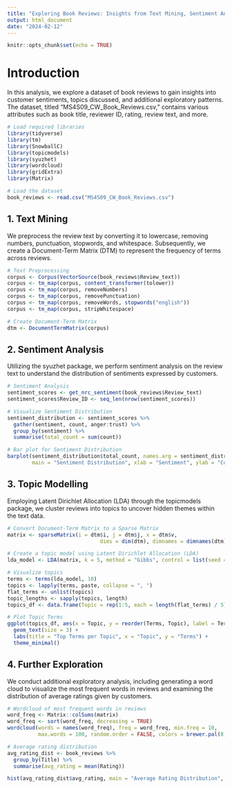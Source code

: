 ---
title: "Exploring Book Reviews: Insights from Text Mining, Sentiment Analysis, and Topic Modeling"
output: html_document
date: "2024-02-12"
---

```{r setup, include=FALSE}
knitr::opts_chunk$set(echo = TRUE)
```

# Introduction

In this analysis, we explore a dataset of book reviews to gain insights into customer sentiments, topics discussed, and additional exploratory patterns. The dataset, titled "MS4S09_CW_Book_Reviews.csv," contains various attributes such as book title, reviewer ID, rating, review text, and more.

```{r}
# Load required libraries
library(tidyverse)
library(tm)
library(SnowballC)
library(topicmodels)
library(syuzhet)
library(wordcloud)
library(gridExtra)
library(Matrix)

# Load the dataset
book_reviews <- read.csv("MS4S09_CW_Book_Reviews.csv")
```

## 1. Text Mining

We preprocess the review text by converting it to lowercase, removing numbers, punctuation, stopwords, and whitespace. Subsequently, we create a Document-Term Matrix (DTM) to represent the frequency of terms across reviews.

```{r}
# Text Preprocessing
corpus <- Corpus(VectorSource(book_reviews$Review_text))
corpus <- tm_map(corpus, content_transformer(tolower))
corpus <- tm_map(corpus, removeNumbers)
corpus <- tm_map(corpus, removePunctuation)
corpus <- tm_map(corpus, removeWords, stopwords("english"))
corpus <- tm_map(corpus, stripWhitespace)

# Create Document-Term Matrix
dtm <- DocumentTermMatrix(corpus)
```

## 2. Sentiment Analysis

Utilizing the syuzhet package, we perform sentiment analysis on the review text to understand the distribution of sentiments expressed by customers.

```{r}
# Sentiment Analysis
sentiment_scores <- get_nrc_sentiment(book_reviews$Review_text)
sentiment_scores$Review_ID <- seq_len(nrow(sentiment_scores))

# Visualize Sentiment Distribution
sentiment_distribution <- sentiment_scores %>%
  gather(sentiment, count, anger:trust) %>%
  group_by(sentiment) %>%
  summarise(total_count = sum(count))

# Bar plot for Sentiment Distribution
barplot(sentiment_distribution$total_count, names.arg = sentiment_distribution$sentiment,
        main = "Sentiment Distribution", xlab = "Sentiment", ylab = "Count", col = "skyblue")
```

## 3. Topic Modelling

Employing Latent Dirichlet Allocation (LDA) through the topicmodels package, we cluster reviews into topics to uncover hidden themes within the text data.

```{r}
# Convert Document-Term Matrix to a Sparse Matrix
matrix <- sparseMatrix(i = dtm$i, j = dtm$j, x = dtm$v,
                              dims = dim(dtm), dimnames = dimnames(dtm))

# Create a topic model using Latent Dirichlet Allocation (LDA)
lda_model <- LDA(matrix, k = 5, method = "Gibbs", control = list(seed = 1234))

# Visualize topics
terms <- terms(lda_model, 10)
topics <- lapply(terms, paste, collapse = ", ")
flat_terms <- unlist(topics)
topic_lengths <- sapply(topics, length)
topics_df <- data.frame(Topic = rep(1:5, each = length(flat_terms) / 5), Terms = flat_terms)

# Plot Topic Terms
ggplot(topics_df, aes(x = Topic, y = reorder(Terms, Topic), label = Terms)) +
  geom_text(size = 3) +
  labs(title = "Top Terms per Topic", x = "Topic", y = "Terms") +
  theme_minimal()
```

## 4. Further Exploration

We conduct additional exploratory analysis, including generating a word cloud to visualize the most frequent words in reviews and examining the distribution of average ratings given by customers.

```{r}
# Wordcloud of most frequent words in reviews
word_freq <- Matrix::colSums(matrix)
word_freq <- sort(word_freq, decreasing = TRUE)
wordcloud(words = names(word_freq), freq = word_freq, min.freq = 10,
          max.words = 100, random.order = FALSE, colors = brewer.pal(8, "Dark2"))

# Average rating distribution
avg_rating_dist <- book_reviews %>%
  group_by(Title) %>%
  summarise(avg_rating = mean(Rating))

hist(avg_rating_dist$avg_rating, main = "Average Rating Distribution", xlab = "Average Rating", col = "lightblue")
```
